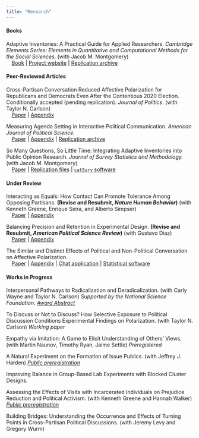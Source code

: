 ```yaml
---
title: "Research"
---
```



#### **Books**

Adaptive Inventories: A Practical Guide for Applied Researchers. *Cambridge Elements Series: Elements in Quantitative and Computational Methods for the Social Sciences*. (with Jacob M. Montgomery)\
$\;\;\;$ [Book](https://www.cambridge.org/core/elements/abs/adaptive-inventories/56F7F734D6A22261D7BD2887CA9E8F97){target="_blank"} | [Project website](https://catsurv.com/){target="_blank"} | [Replication archive](https://codeocean.com/capsule/2685679/tree/v2){target="_blank"}

#### **Peer-Reviewed Articles**

Cross-Partisan Conversation Reduced Affective Polarization for Republicans and Democrats Even After the Contentious 2020 Election. Conditionally accepted (pending replication). *Journal of Politics*. (with Taylor N. Carlson)\
$\;\;\;$ [Paper](files/rossiter_carlson_threat_contact_letter.pdf){target="_blank"} | [Appendix](files/rossiter_carlson_threat_contact_appendix.pdf){target="_blank"}

Measuring Agenda Setting in Interactive Political Communication. *American Journal of Political Science.*\
$\;\;\;$ [Paper](https://onlinelibrary.wiley.com/doi/abs/10.1111/ajps.12653){target="_blank"} | [Appendix](files/agenda_setting_appendix.pdf){target="_blank"} | [Replication archive](https://doi.org/10.7910/DVN/MYM5OB){target="_blank"}

So Many Questions, So Little Time: Integrating Adaptive Inventories into Public Opinion Research. *Journal of Survey Statistics and Methodology.* (with Jacob M. Montgomery) \
$\;\;\;$ [Paper](https://doi.org/10.1093/jssam/smz027){target="_blank"} | [Replication files](https://doi.org/10.7910/DVN/BRJAPZ){target="_blank"} | [`catSurv` software](https://cran.r-project.org/package=catSurv){target="_blank"}


#### **Under Review**

Interacting as Equals: How Contact Can Promote Tolerance Among Opposing Partisans. **(Revise and Resubmit, *Nature Human Behavior*)** (with Kenneth Greene, Enrique Seira, and Alberto Simpser)\
$\;\;\;$ [Paper](files/equalstatuscontact.pdf){target="_blank"} | [Appendix](files/equalstatuscontact_appendix.pdf){target="_blank"}

Balancing Precision and Retention in Experimental Design. **(Revise and Resubmit, *American Political Science Review*)** (with Gustavo Diaz) \
$\;\;\;$ [Paper](files/precision.pdf){target="_blank"} | [Appendix](files/precision_appendix.pdf){target="_blank"}

The Similar and Distinct Effects of Political and Non-Political Conversation on Affective Polarization.\
$\;\;\;$ [Paper](files/conversations.pdf){target="_blank"} | [Appendix](files/conversations_appendix.pdf){target="_blank"} | [Chat application](https://chatter-washu.herokuapp.com/){target="_blank"} | [Statistical software](https://github.com/erossiter/blockclustr){target="_blank"}




#### **Works in Progress**

Interpersonal Pathways to Radicalization and Deradicalization. (with Carly Wayne and Taylor N. Carlson) *Supported by the National Science Foundation.* [*Award Abstract*](https://www.nsf.gov/awardsearch/showAward?AWD_ID=2241835&HistoricalAwards=false){target="_blank"} 

To Discuss or Not to Discuss? How Selective Exposure to Political Discussion Conditions Experimental Findings on Polarization. (with Taylor N. Carlson) *Working paper*

Empathy via Imitation: A Game to Elicit Understanding of Others' Views. (with Martin Naunov, Timothy Ryan, Jaime Settle) *Preregistered*

A Natural Experiment on the Formation of Issue Publics. (with Jeffrey J. Harden) [*Public preregistration*](https://osf.io/y9m6b/){target="_blank"}

Improving Balance in Group-Based Lab Experiments with Blocked Cluster Designs.

Assessing the Effects of Visits with Incarcerated Individuals on Prejudice Reduction and Political Activism. (with Kenneth Greene and Hannah Walker) [*Public preregistration*](https://aspredicted.org/MGS_33H){target="_blank"}

Building Bridges: Understanding the Occurrence and Effects of Turning Points in Cross-Partisan Political Discussions. (with Jeremy Levy and Gregory Wurm)


